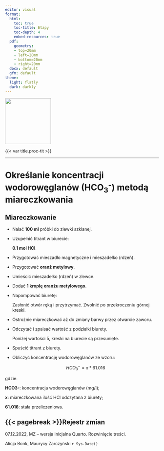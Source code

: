 ```yaml
---
editor: visual
format:
  html:
    toc: true
    toc-title: Etapy
    toc-depth: 4
    embed-resources: true
  pdf:
    geometry: 
    - top=20mm
    - left=20mm
    - bottom=20mm
    - right=20mm
  docx: default
  gfm: default
theme:
  light: flatly
  dark: darkly
---
```


[![](images/log-ug_pl.png){fig-alt="Logo: Uniwersytet Gdański" fig-align="left" width="150"}](https://geomorfologia.ug.edu.pl)

{{< var title.proc-tit >}}

------------------------------------------------------------------------

# Określanie koncentracji wodorowęglanów (HCO~3~^-^) metodą miareczkowania

## Miareczkowanie

-   Nalać **100 ml** próbki do zlewki szklanej.

-   Uzupełnić titrant w biurecie:

    | **0.1 mol HCl**.

-   Przygotować mieszadło magnetyczne i mieszadełko (rdzeń).

-   Przygotować **oranż metylowy**.

-   Umieścić mieszadełko (rdzeń) w zlewce.

-   Dodać **1 kroplę** **oranżu metylowego**.

-   Napompować biuretę:

    | Zasłonić otwór ręką i przytrzymać. Zwolnić po przekroczeniu górnej kreski.

-   Ostrożnie miareczkować aż do zmiany barwy przez otwarcie zaworu.

-   Odczytać i zpaisać wartość z podziałki biurety.

    | Poniżej wartości 5, kreski na biurecie są przesunięte.

-   Spuścić titrant z biurety.

-   Obliczyć koncentrację wodorowęglanów ze wzoru:

    $$
    HCO_3^- = x * 61.016
    $$

gdzie:

**HCO3-**: koncentracja wodorowęglanów (mg/l);

**x**: miareczkowana ilość HCl odczytana z biurety;

**61.016**: stała przeliczeniowa.

## {{< pagebreak >}}Rejestr zmian

07.12.2022, MZ -- wersja inicjalna Quarto. Rozwinięcie treści.

Alicja Bonk, Maurycy Żarczyński `r Sys.Date()`
